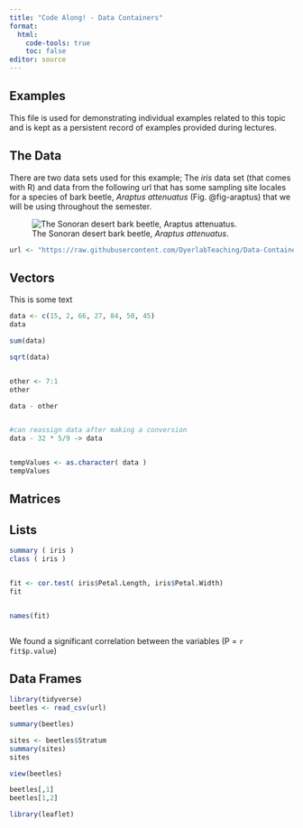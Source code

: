 ```yaml
---
title: "Code Along! - Data Containers"
format: 
  html:
    code-tools: true
    toc: false
editor: source
---
```


## Examples

This file is used for demonstrating individual examples related to this topic and is kept as a persistent record of examples provided during lectures.

## The Data

There are two data sets used for this example; The *iris* data set (that comes with R) and data from the following url that has some sampling site locales for a species of bark beetle, *Araptus attenuatus* (Fig. @fig-araptus) that we will be using throughout the semester.

![The Sonoran desert bark beetle, *Araptus attenuatus*.](https://www.monarthrum.info/beetle_images/pix/2214_Araptus_CAHF03_m_frontal.jpg){#fig-araptus}

```r
url <- "https://raw.githubusercontent.com/DyerlabTeaching/Data-Containers/main/data/arapat.csv"
```

## Vectors

This is some text
```r

data <- c(15, 2, 66, 27, 84, 50, 45)
data

sum(data)

sqrt(data)


other <- 7:1
other

data - other


#can reassign data after making a conversion
data - 32 * 5/9 -> data


tempValues <- as.character( data )
tempValues


```


## Matrices




## Lists

```r

summary ( iris )
class ( iris )


fit <- cor.test( iris$Petal.Length, iris$Petal.Width)
fit


names(fit)



```
We found a significant correlation between the variables (P = `r fit$p.value`)


## Data Frames

```r
library(tidyverse)
beetles <- read_csv(url)

summary(beetles)

sites <- beetles$Stratum
summary(sites)
sites

view(beetles)

beetles[,1]
beetles[1,2]
```
```r
library(leaflet)




```



